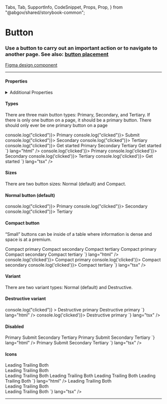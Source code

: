   Tabs,
  Tab,
  SupportInfo,
  CodeSnippet,
  Props,
  Prop,
} from "@abgov/shared/storybook-common";

<Meta title="Components/Button" />


# Button

### Use a button to carry out an important action or to navigate to another page. See also: <a href="https://www.figma.com/file/UbIKwjbxuPUvoFNYvMBGpe/%E2%9D%96-Patterns-%7C-DDI-DS?node-id=1792%3A20682">button placement</a>

[Figma design component](https://www.figma.com/file/3pb2IK8s2QUqWieH79KdN7/%E2%9D%96-Components-%7C-DDI?node-id=5910%3A235039)

---

#### Properties

<Props showTabs={true}>
  <Prop
    name="type"
    type="primary | submit | secondary | tertiary | start"
    defaultValue="primary"
    description="Define the type of button"
  />
  <Prop
    name="size"
    type="normal | compact"
    defaultValue="normal"
    description="Set the size of button [to compact]"
  />
  <Prop
    name="variant"
    type="normal | destructive"
    defaultValue="normal"
    description="Style this button to show a destructive action"
  />
  <Prop
    name="disabled"
    type="boolean"
    defaultValue="false"
    description="Disable this button"
  />
  <Prop
    name="leadingIcon"
    type="GoAIconType"
    description="Show an icon to the left of the text"
  />
  <Prop
    name="trailingIcon"
    type="GoAIconType"
    description="Show an icon to the right of the text"
  />
  <Prop
    name="_click"
    lang="angular"
    type="CustomEvent"
    description="Callback function when button is clicked"
  />
  <Prop
    name="onClick"
    lang="react"
    type="(e: any) => void"
    description="Callback function when button is clicked"
  />
</Props>

<details>
  <summary>Additional Properties</summary>
  <Props showTabs={true}>
    <Prop
      name="mt"
      type="none | 3xs | 2xs | xs | s | m | l | xl | 2xl | 3xl"
      defaultValue="none"
      description="Top margin"
    />
    <Prop
      name="mr"
      type="none | 3xs | 2xs | xs | s | m | l | xl | 2xl | 3xl"
      defaultValue="none"
      description="Right margin"
    />
    <Prop
      name="mb"
      type="none | 3xs | 2xs | xs | s | m | l | xl | 2xl | 3xl"
      defaultValue="none"
      description="Bottom margin"
    />
    <Prop
      name="ml"
      type="none | 3xs | 2xs | xs | s | m | l | xl | 2xl | 3xl"
      defaultValue="none"
      description="Left margin"
    />
  </Props>
</details>

#### Types

There are three main button types: Primary, Secondary, and Tertiary. If there is only one button on a page, it should be a primary button. There should only ever be one primary button on a page

<Story name="Types">
  <GoAButtonGroup alignment="start">
    <GoAButton type="primary" onClick={() => console.log("clicked")}>
      Primary
    </GoAButton>
    <GoAButton type="submit" onClick={() => console.log("clicked")}>
      Submit
    </GoAButton>
    <GoAButton type="secondary" onClick={() => console.log("clicked")}>
      Secondary
    </GoAButton>
    <GoAButton type="tertiary" onClick={() => console.log("clicked")}>
      Tertiary
    </GoAButton>
    <GoAButton type="start" onClick={() => console.log("clicked")}>
      Get started
    </GoAButton>
  </GoAButtonGroup>
</Story>

<Tabs>
  <Tab label="Web Component" hidden={true}>
    <CodeSnippet
      code={`
        <goa-button type="primary">Primary</goa-button>
        <goa-button type="secondary">Secondary</goa-button>
        <goa-button type="tertiary">Tertiary</goa-button>
        <goa-button type="start">Get Started</goa-button>
      `}
      lang="html"
    />
    <CodeSnippet
      code={`
        document.querySelector('goa-button').addEventListener('click', () => {
          console.log('clicked');
        });
      `}
      lang="js"
    />
  </Tab>
  <Tab label="Angular">
    <CodeSnippet
      code={`
        <goa-button (_click)="onClick()" type="primary">Primary</goa-button>
        <goa-button (_click)="onClick()" type="secondary">Secondary</goa-button>
        <goa-button (_click)="onClick()" type="tertiary">Tertiary</goa-button>
        <goa-button (_click)="onClick()" type="start">Get started</goa-button>
      `}
      lang="html"
    />
    <CodeSnippet
      code={`
        export class SomeOtherComponent {
          onClick() {
            console.log('clicked');
          }
        }
      `}
      lang="ts"
    />
  </Tab>
  <Tab label="React">
    <CodeSnippet
      code={`
        <GoAButton type="primary" onClick={() => console.log('clicked')}>
          Primary
        </GoAButton>
        <GoAButton type="secondary" onClick={() => console.log('clicked')}>
          Secondary
        </GoAButton>
        <GoAButton type="tertiary" onClick={() => console.log('clicked')}>
          Tertiary
        </GoAButton>
        <GoAButton type="start" onClick={() => console.log('clicked')}>
          Get started
        </GoAButton>
    `}
      lang="tsx"
    />
  </Tab>
</Tabs>

#### Sizes

There are two button sizes: Normal (default) and Compact.

#### Normal button (default)

<Story name="Normal size">
  <GoAButtonGroup alignment="start">
    <GoAButton type="primary" onClick={() => console.log("clicked")}>
      Primary
    </GoAButton>
    <GoAButton type="secondary" onClick={() => console.log("clicked")}>
      Secondary
    </GoAButton>
    <GoAButton type="tertiary" onClick={() => console.log("clicked")}>
      Tertiary
    </GoAButton>
  </GoAButtonGroup>
</Story>

#### Compact button

“Small” buttons can be inside of a table where information is dense and space is at a premium.

<Story name="Compact size">
  <GoAButtonGroup alignment="start">
    <GoAButton type="primary" size="compact">
      Compact primary
    </GoAButton>
    <GoAButton type="secondary" size="compact">
      Compact secondary
    </GoAButton>
    <GoAButton type="tertiary" size="compact">
      Compact tertiary
    </GoAButton>
  </GoAButtonGroup>
</Story>

<Tabs>
  <Tab label="Web Component" hidden={true}>
    <CodeSnippet
      code={`
        <goa-button size="compact" type="primary">Compact primary</goa-button>
        <goa-button size="compact" type="secondary">Compact secondary</goa-button>
        <goa-button size="compact" type="tertiary">Compact tertiary</goa-button>
      `}
      lang="html"
    />
    <CodeSnippet
      code={`
        document.querySelector('goa-button').addEventListener('click', () => {
          console.log('clicked');
        });
      `}
      lang="js"
    />
  </Tab>
  <Tab label="Angular">
    <CodeSnippet
      code={`
        <goa-button size="compact" (_click)="onClick()" type="primary">Compact primary</goa-button>
        <goa-button size="compact" (_click)="onClick()" type="secondary">Compact secondary</goa-button>
        <goa-button size="compact" (_click)="onClick()" type="tertiary">Compact tertiary</goa-button>
      `}
      lang="html"
    />
    <CodeSnippet
      code={`
        export class SomeOtherComponent {
          onClick() {
            console.log('clicked');
          }
        }
      `}
      lang="ts"
    />
  </Tab>
  <Tab label="React">
    <CodeSnippet
      code={`
        <GoAButton size="compact" type="primary" onClick={() => console.log('clicked')}>
          Compact primary
        </GoAButton>
        <GoAButton size="compact" type="secondary" onClick={() => console.log('clicked')}>
          Compact secondary
        </GoAButton>
        <GoAButton size="compact" type="tertiary" onClick={() => console.log('clicked')}>
          Compact tertiary
        </GoAButton>
    `}
      lang="tsx"
    />
  </Tab>
</Tabs>

#### Variant

There are two variant types: Normal (default) and Destructive.

#### Destructive variant

<Story name="Destructive variant">
  <GoAButtonGroup alignment="start">
    <GoAButton
      type="primary"
      variant="destructive"
      onClick={() => console.log("clicked")}
    >
      Destructive primary
    </GoAButton>
  </GoAButtonGroup>
</Story>

<Tabs>
  <Tab label="Web Component" hidden={true}>
    <CodeSnippet
      code={`
        <goa-button variant="destructive" type="primary">Destructive primary</goa-button>
      `}
      lang="html"
    />
    <CodeSnippet
      code={`
        document.querySelector('goa-button').addEventListener('click', () => {
          console.log('clicked');
        });
      `}
      lang="js"
    />
  </Tab>
  <Tab label="Angular">
    <CodeSnippet
      code={`
        <goa-button variant="destructive" (_click)="onClick()" type="primary">Destructive primary</goa-button>
      `}
      lang="html"
    />
    <CodeSnippet
      code={`
        export class SomeOtherComponent {
          onClick() {
            console.log('clicked');}
        }
      `}
      lang="ts"
    />
  </Tab>
  <Tab label="React">
    <CodeSnippet
      code={`
        <GoAButton variant="destructive" type="primary" onClick={() => console.log('clicked')}>
          Destructive primary
        </GoAButton>
    `}
      lang="tsx"
    />
  </Tab>
</Tabs>

#### Disabled

<Story name="Disabled">
  <GoAButtonGroup alignment="start">
    <GoAButton type="primary" disabled="true">
      Primary
    </GoAButton>
    <GoAButton type="submit" disabled="true">
      Submit
    </GoAButton>
    <GoAButton type="secondary" disabled="true">
      Secondary
    </GoAButton>
    <GoAButton type="tertiary" disabled="true">
      Tertiary
    </GoAButton>
  </GoAButtonGroup>
</Story>

<Tabs>
  <Tab label="Web Component" hidden={true}>
    <CodeSnippet
      code={`
        <goa-button type="primary" disabled="true">Primary</goa-button>
        <goa-button type="submit" disabled="true">Submit</goa-button>
        <goa-button type="secondary" disabled="true">Secondary</goa-button>
        <goa-button type="tertiary" disabled="true">Tertiary</goa-button>
      `}
      lang="html"
    />
  </Tab>
  <Tab label="Angular">
    <CodeSnippet
      code={`
        <goa-button type="primary" disabled="true">Primary</goa-button>
        <goa-button type="submit" disabled="true">Submit</goa-button>
        <goa-button type="secondary" disabled="true">Secondary</goa-button>
        <goa-button type="tertiary" disabled="true">Tertiary</goa-button>
      `}
      lang="html"
    />
  </Tab>
  <Tab label="React">
    <CodeSnippet
      code={`
        <GoAButton type="primary" disabled="true">
          Primary
        </GoAButton>
        <GoAButton type="submit" disabled="true">
          Submit
        </GoAButton>
        <GoAButton type="secondary" disabled="true">
          Secondary
        </GoAButton>
        <GoaButton type="tertiary" disabled="true">
          Tertiary
        </GoAButton>
    `}
      lang="tsx"
    />
  </Tab>
</Tabs>

#### Icons

<Story name="Icons">
  <GoAButtonGroup alignment="start">
    <GoAButton type="primary" leadingIcon="airplane" onClick={noop}>
      Leading
    </GoAButton>
    <GoAButton type="primary" trailingIcon="airplane" onClick={noop}>
      Trailing
    </GoAButton>
    <GoAButton
      type="primary"
      leadingIcon="archive"
      trailingIcon="airplane"
      onClick={noop}
    >
      Both
    </GoAButton>
  </GoAButtonGroup>
  <br />
  <GoAButtonGroup alignment="start">
    <GoAButton type="secondary" leadingIcon="airplane" onClick={noop}>
      Leading
    </GoAButton>
    <GoAButton type="secondary" trailingIcon="airplane" onClick={noop}>
      Trailing
    </GoAButton>
    <GoAButton
      type="secondary"
      leadingIcon="archive"
      trailingIcon="airplane"
      onClick={noop}
    >
      Both
    </GoAButton>
  </GoAButtonGroup>
  <br />
  <GoAButtonGroup alignment="start">
    <GoAButton type="tertiary" leadingIcon="airplane" onClick={noop}>
      Leading
    </GoAButton>
    <GoAButton type="tertiary" trailingIcon="airplane" onClick={noop}>
      Trailing
    </GoAButton>
    <GoAButton
      type="tertiary"
      leadingIcon="archive"
      trailingIcon="airplane"
      onClick={noop}
    >
      Both
    </GoAButton>
  </GoAButtonGroup>
</Story>

<Tabs>
  <Tab label="Web Component" hidden={true}>
    <CodeSnippet
      code={`
        <goa-button-group alignment="start">
          <goa-button leadingicon="airplane" type="primary">Leading</goa-button>
          <goa-button trailingIcon="airplane" type="primary">Trailing</goa-button>
          <goa-button leadingicon="archive" trailingicon="airplane" type="primary">Both</goa-button>
        </goa-button-group>
        <goa-button-group alignment="start">
          <goa-button leadingicon="airplane" type="secondary">Leading</goa-button>
          <goa-button trailingIcon="airplane" type="secondary">Trailing</goa-button>
          <goa-button leadingicon="archive" trailingicon="airplane" type="secondary">Both</goa-button>
        </goa-button-group>
        <goa-button-group alignment="start">
          <goa-button leadingicon="airplane" type="tertiary">Leading</goa-button>
          <goa-button trailingIcon="airplane" type="tertiary">Trailing</goa-button>
          <goa-button leadingicon="archive" trailingicon="airplane" type="tertiary">Both</goa-button>
        </goa-button-group>
      `}
      lang="html"
    />
  </Tab>
  <Tab label="Angular">
    <CodeSnippet
      code={`
        <goa-button-group alignment="start">
          <goa-button leadingIcon="airplane" (_click)="onClick()" type="primary">Leading</goa-button>
          <goa-button trailingIcon="airplane" (_click)="onClick()" type="primary">Trailing</goa-button>
          <goa-button leadingIcon="archive" trailingIcon="airplane" (_click)="onClick()" type="primary">Both</goa-button>
        </goa-button-group>
        <goa-button-group alignment="start">
          <goa-button leadingIcon="airplane" (_click)="onClick()" type="secondary">Leading</goa-button>
          <goa-button trailingIcon="airplane" (_click)="onClick()" type="secondary">Trailing</goa-button>
          <goa-button leadingIcon="archive" trailingIcon="airplane" (_click)="onClick()" type="secondary">Both</goa-button>
        </goa-button-group>
        <goa-button-group alignment="start">
          <goa-button leadingIcon="airplane" (_click)="onClick()" type="tertiary">Leading</goa-button>
          <goa-button trailingIcon="airplane" (_click)="onClick()" type="tertiary">Trailing</goa-button>
          <goa-button leadingIcon="archive" trailingIcon="airplane" (_click)="onClick()" type="tertiary">Both</goa-button>
        </goa-button-group>
      `}
      lang="html"
    />
  </Tab>
  <Tab label="React">
    <CodeSnippet
      code={`
        <GoAButtonGroup alignment="start">
          <GoAButton type="primary" leadingIcon="airplane" onClick={noop}>Leading</GoAButton>
          <GoAButton type="primary" trailingIcon="airplane" onClick={noop}>Trailing</GoAButton>
          <GoAButton type="primary" leadingIcon="archive" trailingIcon="airplane" onClick={noop}>Both</GoAButton>
        </GoAButtonGroup>
        <br />
        <GoAButtonGroup alignment="start">
          <GoAButton type="secondary" leadingIcon="airplane" onClick={noop}>Leading</GoAButton>
          <GoAButton type="secondary" trailingIcon="airplane" onClick={noop}>Trailing</GoAButton>
          <GoAButton type="secondary" leadingIcon="archive" trailingIcon="airplane" onClick={noop}>Both</GoAButton>
        </GoAButtonGroup>
        <br />
        <GoAButtonGroup alignment="start">
          <GoAButton type="tertiary" leadingIcon="airplane" onClick={noop}>Leading</GoAButton>
          <GoAButton type="tertiary" trailingIcon="airplane" onClick={noop}>Trailing</GoAButton>
          <GoAButton type="tertiary" leadingIcon="archive" trailingIcon="airplane" onClick={noop}>Both</GoAButton>
        </GoAButtonGroup>
    `}
      lang="tsx"
    />
  </Tab>
</Tabs>

---

<SupportInfo />
